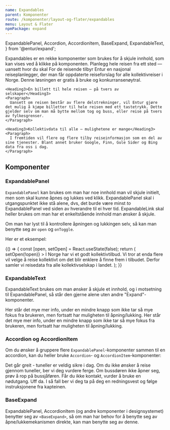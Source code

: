 ```yaml
---
name: Expandables
parent: Komponenter
route: /komponenter/layout-og-flater/expandables
menu: Layout & Flater
npmPackage: expand
---
```


  ExpandablePanel,
  Accordion,
  AccordionItem,
  BaseExpand,
  ExpandableText,
} from '@entur/expand';


<PageHeader>
  Expandables er en rekke komponenter som brukes for å skjule innhold, som kan
  vises ved å klikke på komponenten.
</PageHeader>

<Playground>
  <ExpandablePanel title="Kollektivreisende">
    <Heading3>
      Planlegg hele reisen fra ett sted — uansett hvor du skal
    </Heading3>
    <Paragraph>
      For de reisende tilbyr Entur en nasjonal reiseplanlegger, der man får oppdaterte reiseforslag for alle kollektivreiser i Norge. Denne løsningen er gratis å bruke og konkurransenøytral.
    </Paragraph>

    <Heading3>Én billett til hele reisen — på tvers av selskaper</Heading3>
    <Paragraph>
      Uansett om reisen består av flere delstrekninger, vil Entur gjøre det mulig å kjøpe billetter til hele reisen med ett tastetrykk. Dette gjelder selv om man må bytte mellom tog og buss, eller reise på tvers av fylkesgrenser.
    </Paragraph>

    <Heading3>Kollektivdata til alle — mulighetene er mange</Heading3>
    <Paragraph>
      I fremtiden vil flere og flere tilby reiseinformasjon som en del av sine tjenester. Blant annet bruker Google, Finn, Gule Sider og Bing data fra oss i dag.
    </Paragraph>

  </ExpandablePanel>
</Playground>

## Komponenter

### ExpandablePanel

<ImportStatement imports="ExpandablePanel" />
<Props of={ExpandablePanel} />

`ExpandablePanel` kan brukes om man har noe innhold man vil skjule initielt, men som skal kunne åpnes og lukkes ved klikk.
ExpandablePanel skal i utgangspunktet ikke stå alene, dvs, det burde være minst _to_ ExpandablePanel ved siden av hverandre til ei hver tid.
ExpandableLink skal heller brukes om man har et enkeltstående innhold man ønsker å skjule.

Om man har lyst til å kontrollere åpningen og lukkingen selv, så kan man benytte seg av `open` og `onToggle`.

Her er et eksempel:

<Playground>
  {() => {
    const [open, setOpen] = React.useState(false);
    return (
      <ExpandablePanel
        title="Om Entur"
        open={open}
        onToggle={() => setOpen(!open)}
      >
        I Norge har vi et godt kollektivtilbud. Vi tror at enda flere vil velge
        å reise kollektivt om det blir enklere å finne frem i tilbudet. Derfor
        samler vi reisedata fra alle kollektivselskap i landet.
      </ExpandablePanel>
    );
  }}
</Playground>

### ExpandableText

ExpandableText brukes om man ønsker å skjule et innhold, og i motsetning til ExpandablePanel, så står den gjerne alene uten andre "Expand"-komponenter.

<Playground>
  <ExpandableText title="Se mer info">
    Her står det mye mer info, under en mindre knapp som ikke tar så mye fokus
    fra brukeren, men fortsatt har muligheten til åpning/lukking. Her står det
    mye mer info, under en mindre knapp som ikke tar så mye fokus fra brukeren,
    men fortsatt har muligheten til åpning/lukking.
  </ExpandableText>
</Playground>

### Accordion og AccordionItem

<ImportStatement imports="Accordion, AccordionItem" />
<Props of={Accordion} title="Props, Accordion" />
<Props of={AccordionItem} title="Props, AccordionItem" />

Om du ønsker å gruppere flere `ExpandablePanel`-komponenter sammen til en accordion, kan du heller bruke `Accordion`- og `AccordionItem`-komponenter:

<Playground>
  <Accordion>
    <AccordionItem title="Jeg er redd for tuneller" defaultOpen>
      Det går greit - tuneller er veldig sikre i dag. Om du ikke ønsker å reise
      gjennom tuneller, ber vi deg vurdere ferge.
    </AccordionItem>
    <AccordionItem title="Jeg kommer ikke ut av bussen">
      Om bussdøren ikke åpner seg, prøv å rop på bussjåføren. Får du ikke
      kontakt, vurder å bruke en nødutgang.
    </AccordionItem>
    <AccordionItem title="Båten min synker">
      Uff da. I så fall ber vi deg ta på deg en redningsvest og følge
      instruksjonene fra kapteinen.
    </AccordionItem>
  </Accordion>
</Playground>

### BaseExpand

<ImportStatement imports="BaseExpand" />
<Props of={BaseExpand} />

ExpandablePanel, AccordionItem (og andre komponenter i designsystemet) benytter seg av `<BaseExpand>`, så om man har behov for å benytte seg av åpne/lukkemekanismen direkte, kan man benytte seg av denne.
